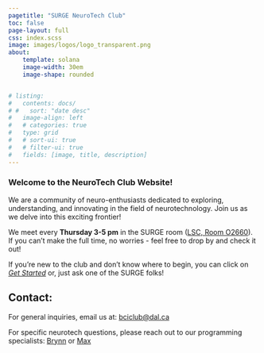 ```yaml
---
pagetitle: "SURGE NeuroTech Club"
toc: false
page-layout: full
css: index.scss
image: images/logos/logo_transparent.png
about:
    template: solana
    image-width: 30em
    image-shape: rounded


# listing:
#   contents: docs/
# #   sort: "date desc"
#   image-align: left
#   # categories: true
#   type: grid
#   # sort-ui: true
#   # filter-ui: true
#   fields: [image, title, description]
---
```


<!-- ![](images/logos/new_logo_transparent.png){.banner-image} -->

### Welcome to the NeuroTech Club Website! 
We are a community of neuro-enthusiasts dedicated to exploring, understanding, and innovating in the field of neurotechnology. Join us as we delve into this exciting frontier!

We meet every <span class='highlight1'>**Thursday 3-5 pm**</span> in the SURGE room ([LSC, Room O2660](who_we_are.qmd#directions)). If you can't make the full time, no worries - feel free to drop by and check it out!

If you're new to the club and don't know where to begin, you can click on [*Get Started*](docs/get-started/index.qmd) or, just ask one of the SURGE folks!

## Contact:

For general inquiries, email us at: [bciclub@dal.ca](mailto:bciclub@dal.ca)

For specific neurotech questions, please reach out to our programming specialists: [Brynn](mailto:brynn.hs@dal.ca) or [Max](mailto:mascini.max@dal.ca)

<br> <br> <br> <br> <br> <br> 
